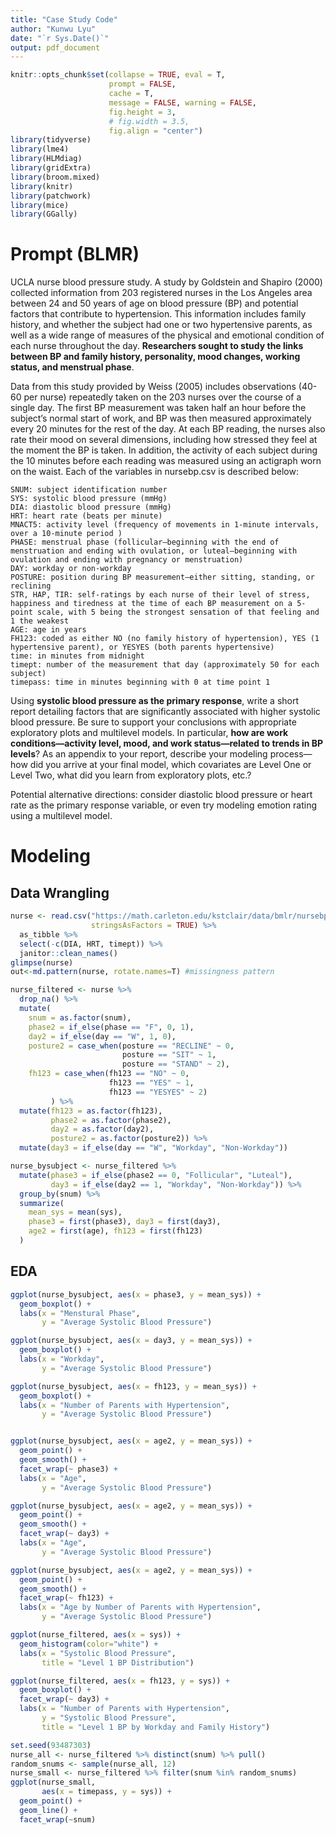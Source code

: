 ```yaml
---
title: "Case Study Code"
author: "Kunwu Lyu"
date: "`r Sys.Date()`"
output: pdf_document
---
```


```r
knitr::opts_chunk$set(collapse = TRUE, eval = T, 
                      prompt = FALSE, 
                      cache = T,
                      message = FALSE, warning = FALSE, 
                      fig.height = 3, 
                      # fig.width = 3.5, 
                      fig.align = "center")
library(tidyverse)
library(lme4)
library(HLMdiag)
library(gridExtra)
library(broom.mixed)
library(knitr)
library(patchwork)
library(mice)
library(GGally)
```

# Prompt (BLMR)

UCLA nurse blood pressure study. A study by Goldstein and Shapiro (2000) collected information from 203 registered nurses in the Los Angeles area between 24 and 50 years of age on blood pressure (BP) and potential factors that contribute to hypertension. This information includes family history, and whether the subject had one or two hypertensive parents, as well as a wide range of measures of the physical and emotional condition of each nurse throughout the day. **Researchers sought to study the links between BP and family history, personality, mood changes, working status, and menstrual phase**.

Data from this study provided by Weiss (2005) includes observations (40-60 per nurse) repeatedly taken on the 203 nurses over the course of a single day. The first BP measurement was taken half an hour before the subject’s normal start of work, and BP was then measured approximately every 20 minutes for the rest of the day. At each BP reading, the nurses also rate their mood on several dimensions, including how stressed they feel at the moment the BP is taken. In addition, the activity of each subject during the 10 minutes before each reading was measured using an actigraph worn on the waist. Each of the variables in nursebp.csv is described below:

    SNUM: subject identification number
    SYS: systolic blood pressure (mmHg)
    DIA: diastolic blood pressure (mmHg)
    HRT: heart rate (beats per minute)
    MNACT5: activity level (frequency of movements in 1-minute intervals, over a 10-minute period )
    PHASE: menstrual phase (follicular—beginning with the end of menstruation and ending with ovulation, or luteal—beginning with ovulation and ending with pregnancy or menstruation)
    DAY: workday or non-workday
    POSTURE: position during BP measurement—either sitting, standing, or reclining
    STR, HAP, TIR: self-ratings by each nurse of their level of stress, happiness and tiredness at the time of each BP measurement on a 5-point scale, with 5 being the strongest sensation of that feeling and 1 the weakest
    AGE: age in years
    FH123: coded as either NO (no family history of hypertension), YES (1 hypertensive parent), or YESYES (both parents hypertensive)
    time: in minutes from midnight
    timept: number of the measurement that day (approximately 50 for each subject)
    timepass: time in minutes beginning with 0 at time point 1 

Using **systolic blood pressure as the primary response**, write a short report detailing factors that are significantly associated with higher systolic blood pressure. Be sure to support your conclusions with appropriate exploratory plots and multilevel models. In particular, **how are work conditions—activity level, mood, and work status—related to trends in BP levels**? As an appendix to your report, describe your modeling process—how did you arrive at your final model, which covariates are Level One or Level Two, what did you learn from exploratory plots, etc.?

Potential alternative directions: consider diastolic blood pressure or heart rate as the primary response variable, or even try modeling emotion rating using a multilevel model.

# Modeling

## Data Wrangling

```r
nurse <- read.csv("https://math.carleton.edu/kstclair/data/bmlr/nursebp.csv",
                  stringsAsFactors = TRUE) %>% 
  as_tibble %>% 
  select(-c(DIA, HRT, timept)) %>% 
  janitor::clean_names() 
glimpse(nurse)
out<-md.pattern(nurse, rotate.names=T) #missingness pattern

nurse_filtered <- nurse %>% 
  drop_na() %>% 
  mutate(
    snum = as.factor(snum),
    phase2 = if_else(phase == "F", 0, 1),
    day2 = if_else(day == "W", 1, 0),
    posture2 = case_when(posture == "RECLINE" ~ 0,
                         posture == "SIT" ~ 1,
                         posture == "STAND" ~ 2),
    fh123 = case_when(fh123 == "NO" ~ 0,
                      fh123 == "YES" ~ 1,
                      fh123 == "YESYES" ~ 2)
         ) %>% 
  mutate(fh123 = as.factor(fh123),
         phase2 = as.factor(phase2),
         day2 = as.factor(day2),
         posture2 = as.factor(posture2)) %>% 
  mutate(day3 = if_else(day == "W", "Workday", "Non-Workday"))

nurse_bysubject <- nurse_filtered %>% 
  mutate(phase3 = if_else(phase2 == 0, "Follicular", "Luteal"),
         day3 = if_else(day2 == 1, "Workday", "Non-Workday")) %>% 
  group_by(snum) %>% 
  summarize(
    mean_sys = mean(sys),
    phase3 = first(phase3), day3 = first(day3), 
    age2 = first(age), fh123 = first(fh123)
  )

```

## EDA

```r
ggplot(nurse_bysubject, aes(x = phase3, y = mean_sys)) +
  geom_boxplot() + 
  labs(x = "Menstural Phase",
       y = "Average Systolic Blood Pressure")

ggplot(nurse_bysubject, aes(x = day3, y = mean_sys)) +
  geom_boxplot() + 
  labs(x = "Workday",
       y = "Average Systolic Blood Pressure")

ggplot(nurse_bysubject, aes(x = fh123, y = mean_sys)) +
  geom_boxplot() + 
  labs(x = "Number of Parents with Hypertension",
       y = "Average Systolic Blood Pressure")


ggplot(nurse_bysubject, aes(x = age2, y = mean_sys)) +
  geom_point() +
  geom_smooth() +
  facet_wrap(~ phase3) +
  labs(x = "Age",
       y = "Average Systolic Blood Pressure")

ggplot(nurse_bysubject, aes(x = age2, y = mean_sys)) +
  geom_point() +
  geom_smooth() +
  facet_wrap(~ day3) +
  labs(x = "Age",
       y = "Average Systolic Blood Pressure")

ggplot(nurse_bysubject, aes(x = age2, y = mean_sys)) +
  geom_point() +
  geom_smooth() +
  facet_wrap(~ fh123) +
  labs(x = "Age by Number of Parents with Hypertension",
       y = "Average Systolic Blood Pressure")
```


```r
ggplot(nurse_filtered, aes(x = sys)) +
  geom_histogram(color="white") +
  labs(x = "Systolic Blood Pressure",
       title = "Level 1 BP Distribution")

ggplot(nurse_filtered, aes(x = fh123, y = sys)) +
  geom_boxplot() + 
  facet_wrap(~ day3) +
  labs(x = "Number of Parents with Hypertension",
       y = "Systolic Blood Pressure",
       title = "Level 1 BP by Workday and Family History")
```

```r
set.seed(93487303)
nurse_all <- nurse_filtered %>% distinct(snum) %>% pull()
random_snums <- sample(nurse_all, 12)
nurse_small <- nurse_filtered %>% filter(snum %in% random_snums)
ggplot(nurse_small, 
       aes(x = timepass, y = sys)) + 
  geom_point() +
  geom_line() + 
  facet_wrap(~snum)
```

```r

```

